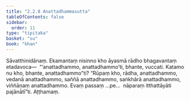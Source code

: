 ```yaml
---
title: "2.2.8 Anattadhammasutta"
tableOfContents: false
sidebar:
  order: 11
type: "tipitaka"
basket: "su"
book: "khan"
---
```



<DynamicBreadcrumb />

<Division number="177" book="khan" bookNo="13" page="160">

<Paragraph number="862" book="khan">
Sāvatthinidānaṃ. Ekamantaṃ nisinno kho āyasmā rādho bhagavantaṃ etadavoca—  “‘anattadhammo, anattadhammo’ti, bhante, vuccati. Katamo nu kho, bhante, anattadhammo”ti? “Rūpaṃ kho, rādha, anattadhammo, vedanā anattadhammo, saññā anattadhammo, saṅkhārā anattadhammo, viññāṇaṃ anattadhammo. Evaṃ passaṃ …pe…  nāparaṃ itthattāyāti pajānātī”ti.

</Paragraph>
</Division>

<Paragraph number="863" type="center" book="khan">
Aṭṭhamaṃ.
</Paragraph>